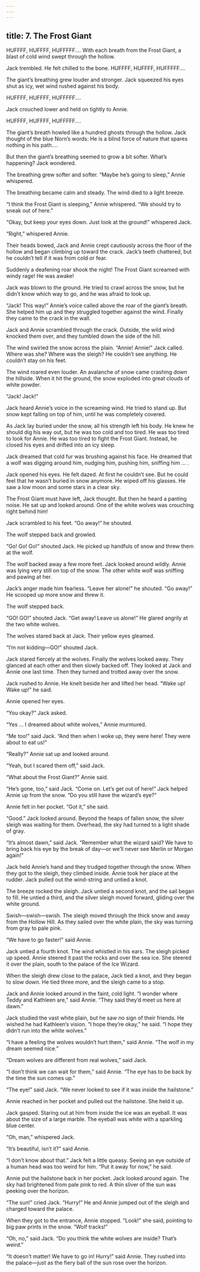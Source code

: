 ```yaml
---
---
---
```

title: 7. The Frost Giant
---



HUFFFF, HUFFFF, HUFFFFF.… With each breath from the Frost Giant, a blast of cold wind swept through the hollow.

Jack trembled. He felt chilled to the bone. HUFFFF, HUFFFF, HUFFFFF.…

The giant’s breathing grew louder and stronger. Jack squeezed his eyes shut as icy, wet wind rushed against his body.

HUFFFF, HUFFFF, HUFFFFF.…

Jack crouched lower and held on tightly to Annie.

HUFFFF, HUFFFF, HUFFFFF.…

The giant’s breath howled like a hundred ghosts through the hollow. Jack thought of the blue Norn’s words: He is a blind force of nature that spares nothing in his path.…

But then the giant’s breathing seemed to grow a bit softer. What’s happening? Jack wondered.

The breathing grew softer and softer. “Maybe he’s going to sleep,” Annie whispered.

The breathing became calm and steady. The wind died to a light breeze.

“I think the Frost Giant is sleeping,” Annie whispered. “We should try to sneak out of here.”

“Okay, but keep your eyes down. Just look at the ground!” whispered Jack.

“Right,” whispered Annie.

Their heads bowed, Jack and Annie crept cautiously across the floor of the hollow and began climbing up toward the crack. Jack’s teeth chattered, but he couldn’t tell if it was from cold or fear.

Suddenly a deafening roar shook the night! The Frost Giant screamed with windy rage! He was awake!

Jack was blown to the ground. He tried to crawl across the snow, but he didn’t know which way to go, and he was afraid to look up.

“Jack! This way!” Annie’s voice called above the roar of the giant’s breath. She helped him up and they struggled together against the wind. Finally they came to the crack in the wall.

Jack and Annie scrambled through the crack. Outside, the wild wind knocked them over, and they tumbled down the side of the hill.

The wind swirled the snow across the plain. “Annie! Annie!” Jack called. Where was she? Where was the sleigh? He couldn’t see anything. He couldn’t stay on his feet.

The wind roared even louder. An avalanche of snow came crashing down the hillside. When it hit the ground, the snow exploded into great clouds of white powder.

“Jack! Jack!”



Jack heard Annie’s voice in the screaming wind. He tried to stand up. But snow kept falling on top of him, until he was completely covered.

As Jack lay buried under the snow, all his strength left his body. He knew he should dig his way out, but he was too cold and too tired. He was too tired to look for Annie. He was too tired to fight the Frost Giant. Instead, he closed his eyes and drifted into an icy sleep.





Jack dreamed that cold fur was brushing against his face. He dreamed that a wolf was digging around him, nudging him, pushing him, sniffing him … .

Jack opened his eyes. He felt dazed. At first he couldn’t see. But he could feel that he wasn’t buried in snow anymore. He wiped off his glasses. He saw a low moon and some stars in a clear sky.

The Frost Giant must have left, Jack thought. But then he heard a panting noise. He sat up and looked around. One of the white wolves was crouching right behind him!

Jack scrambled to his feet. “Go away!” he shouted.

The wolf stepped back and growled.

“Go! Go! Go!” shouted Jack. He picked up handfuls of snow and threw them at the wolf.

The wolf backed away a few more feet. Jack looked around wildly. Annie was lying very still on top of the snow. The other white wolf was sniffing and pawing at her.

Jack’s anger made him fearless. “Leave her alone!” he shouted. “Go away!” He scooped up more snow and threw it.

The wolf stepped back.

“GO! GO!” shouted Jack. “Get away! Leave us alone!” He glared angrily at the two white wolves.

The wolves stared back at Jack. Their yellow eyes gleamed.

“I’m not kidding—GO!” shouted Jack.



Jack stared fiercely at the wolves. Finally the wolves looked away. They glanced at each other and then slowly backed off. They looked at Jack and Annie one last time. Then they turned and trotted away over the snow.

Jack rushed to Annie. He knelt beside her and lifted her head. “Wake up! Wake up!” he said.

Annie opened her eyes.

“You okay?” Jack asked.

“Yes … I dreamed about white wolves,” Annie murmured.

“Me too!” said Jack. “And then when I woke up, they were here! They were about to eat us!”

“Really?” Annie sat up and looked around.

“Yeah, but I scared them off,” said Jack.

“What about the Frost Giant?” Annie said.

“He’s gone, too,” said Jack. “Come on. Let’s get out of here!” Jack helped Annie up from the snow. “Do you still have the wizard’s eye?”

Annie felt in her pocket. “Got it,” she said.

“Good.” Jack looked around. Beyond the heaps of fallen snow, the silver sleigh was waiting for them. Overhead, the sky had turned to a light shade of gray.

“It’s almost dawn,” said Jack. “Remember what the wizard said? We have to bring back his eye by the break of day—or we’ll never see Merlin or Morgan again!”

Jack held Annie’s hand and they trudged together through the snow. When they got to the sleigh, they climbed inside. Annie took her place at the rudder. Jack pulled out the wind-string and untied a knot.

The breeze rocked the sleigh. Jack untied a second knot, and the sail began to fill. He untied a third, and the silver sleigh moved forward, gliding over the white ground.

Swish—swish—swish. The sleigh moved through the thick snow and away from the Hollow Hill. As they sailed over the white plain, the sky was turning from gray to pale pink.

“We have to go faster!” said Annie.

Jack untied a fourth knot. The wind whistled in his ears. The sleigh picked up speed. Annie steered it past the rocks and over the sea ice. She steered it over the plain, south to the palace of the Ice Wizard.

When the sleigh drew close to the palace, Jack tied a knot, and they began to slow down. He tied three more, and the sleigh came to a stop.

Jack and Annie looked around in the faint, cold light. “I wonder where Teddy and Kathleen are,” said Annie. “They said they’d meet us here at dawn.”

Jack studied the vast white plain, but he saw no sign of their friends. He wished he had Kathleen’s vision. “I hope they’re okay,” he said. “I hope they didn’t run into the white wolves.”

“I have a feeling the wolves wouldn’t hurt them,” said Annie. “The wolf in my dream seemed nice.”

“Dream wolves are different from real wolves,” said Jack.

“I don’t think we can wait for them,” said Annie. “The eye has to be back by the time the sun comes up.”

“The eye!” said Jack. “We never looked to see if it was inside the hailstone.”

Annie reached in her pocket and pulled out the hailstone. She held it up.



Jack gasped. Staring out at him from inside the ice was an eyeball. It was about the size of a large marble. The eyeball was white with a sparkling blue center.

“Oh, man,” whispered Jack.

“It’s beautiful, isn’t it?” said Annie.

“I don’t know about that.” Jack felt a little queasy. Seeing an eye outside of a human head was too weird for him. “Put it away for now,” he said.

Annie put the hailstone back in her pocket. Jack looked around again. The sky had brightened from pale pink to red. A thin sliver of the sun was peeking over the horizon.

“The sun!” cried Jack. “Hurry!” He and Annie jumped out of the sleigh and charged toward the palace.

When they got to the entrance, Annie stopped. “Look!” she said, pointing to big paw prints in the snow. “Wolf tracks!”

“Oh, no,” said Jack. “Do you think the white wolves are inside? That’s weird.”

“It doesn’t matter! We have to go in! Hurry!” said Annie. They rushed into the palace—just as the fiery ball of the sun rose over the horizon.